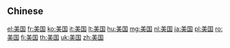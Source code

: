 ==Chinese==
{{zh-see|美國}}

[[el:美国]]
[[fr:美国]]
[[ko:美国]]
[[it:美国]]
[[lt:美国]]
[[hu:美国]]
[[mg:美国]]
[[nl:美国]]
[[ja:美国]]
[[pl:美国]]
[[ro:美国]]
[[fi:美国]]
[[th:美国]]
[[uk:美国]]
[[zh:美国]]